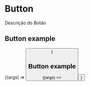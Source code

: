 
<Meta title="Components/Button" component={Button} />

# Button

Descrição do Botão

<ArgsTable of={Button} />

## Button example

<Canvas>
  <Story
  name="Button Example"
  args={{ children: "Texto do Botão" }}
  >
    {(args) => <Button {...args} />}
  </Story>
</Canvas>

## Button example

<Canvas>
  <Story
  name="Button Example 2"
  args={{ children: "Texto do Botão 2" }}
  >
    {(args) => <Button {...args} />}
  </Story>
</Canvas>
